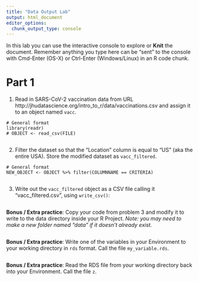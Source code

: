 ```yaml
---
title: "Data Output Lab"
output: html_document
editor_options: 
  chunk_output_type: console
---
```


In this lab you can use the interactive console to explore or **Knit** the document. 
Remember anything you type here can be "sent" to the console with Cmd-Enter (OS-X) or Ctrl-Enter (Windows/Linux) in an R code chunk.


# Part 1

1.  Read in SARS-CoV-2 vaccination data from URL 
http://jhudatascience.org/intro_to_r/data/vaccinations.csv
and assign it to an object named `vacc`. 

```
# General format
library(readr)
# OBJECT <- read_csv(FILE)
```

```r

```


2. Filter the dataset so that the "Location" column is equal to "US" (aka the entire USA). Store the modified dataset as `vacc_filtered`.

```
# General format
NEW_OBJECT <- OBJECT %>% filter(COLUMNNAME == CRITERIA)
```

```r

```


3. Write out the `vacc_filtered` object as a CSV file calling it "vacc_filtered.csv", using `write_csv()`:

```r

```


**Bonus / Extra practice**: Copy your code from problem 3 and modify it to write to the data directory inside your R Project. *Note: you may need to make a new folder named "data" if it doesn't already exist.*

```r

```

**Bonus / Extra practice**: Write one of the variables in your Environment to your working directory in `rds` format. Call the file `my_variable.rds`.

```r

```

**Bonus / Extra practice**: Read the RDS file from your working directory back into your Environment. Call the file `z`.

```r

```
